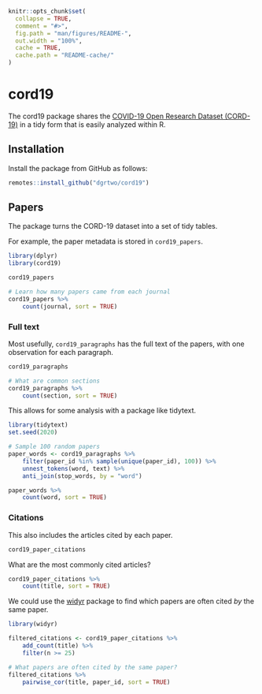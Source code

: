 <!-- README.md is generated from README.Rmd. Please edit that file -->

```r
knitr::opts_chunk$set(
  collapse = TRUE,
  comment = "#>",
  fig.path = "man/figures/README-",
  out.width = "100%",
  cache = TRUE,
  cache.path = "README-cache/"
)
```

# cord19

<!-- badges: start -->
<!-- badges: end -->

The cord19 package shares the [COVID-19 Open Research Dataset (CORD-19)](https://www.kaggle.com/allen-institute-for-ai/CORD-19-research-challenge#all_sources_metadata_2020-03-13.csv) in a tidy form that is easily analyzed within R.

## Installation

Install the package from GitHub as follows:

``` r
remotes::install_github("dgrtwo/cord19")
```

## Papers

The package turns the CORD-19 dataset into a set of tidy tables.

For example, the paper metadata is stored in `cord19_papers`.

```r
library(dplyr)
library(cord19)

cord19_papers

# Learn how many papers came from each journal
cord19_papers %>%
    count(journal, sort = TRUE)
```

### Full text

Most usefully, `cord19_paragraphs` has the full text of the papers, with one observation for each paragraph.

```r
cord19_paragraphs

# What are common sections
cord19_paragraphs %>%
    count(section, sort = TRUE)
```

This allows for some analysis with a package like tidytext.

```r
library(tidytext)
set.seed(2020)

# Sample 100 random papers
paper_words <- cord19_paragraphs %>%
    filter(paper_id %in% sample(unique(paper_id), 100)) %>%
    unnest_tokens(word, text) %>%
    anti_join(stop_words, by = "word")

paper_words %>%
    count(word, sort = TRUE)
```

### Citations

This also includes the articles cited by each paper.

```r
cord19_paper_citations
```

What are the most commonly cited articles?

```r
cord19_paper_citations %>%
    count(title, sort = TRUE)
```

We could use the [widyr](https://github.com/dgrtwo/widyr) package to find which papers are often cited *by* the same paper.

```r
library(widyr)

filtered_citations <- cord19_paper_citations %>%
    add_count(title) %>%
    filter(n >= 25)

# What papers are often cited by the same paper?
filtered_citations %>%
    pairwise_cor(title, paper_id, sort = TRUE)
```
